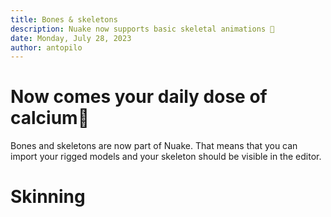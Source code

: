 ```yaml
---
title: Bones & skeletons
description: Nuake now supports basic skeletal animations 🦴
date: Monday, July 28, 2023
author: antopilo
---
```


# Now comes your daily dose of calcium🥛
Bones and skeletons are now part of Nuake. That means that you can import your rigged models and
your skeleton should be visible in the editor.

# Skinning

